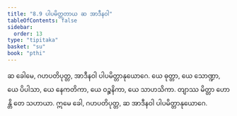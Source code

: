 ```yaml
---
title: "8.9 ပါပမိတ္တတာယ ဆ အာဒီနဝါ"
tableOfContents: false
sidebar:
  order: 13
type: "tipitaka"
basket: "su"
book: "pthi"
---
```



<DynamicBreadcrumb />

<Division number="252" book="pthi">

<Paragraph number="590" book="pthi">
ဆ ခေါမေ, ဂဟပတိပုတ္တ, အာဒီနဝါ ပါပမိတ္တာနုယောဂေ. ယေ ဓုတ္တာ, ယေ သောဏ္ဍာ, ယေ ပိပါသာ, ယေ နေကတိကာ, ယေ ဝဉ္စနိကာ, ယေ သာဟသိကာ. တျာဿ မိတ္တာ ဟောန္တိ တေ သဟာယာ. ဣမေ ခေါ, ဂဟပတိပုတ္တ, ဆ အာဒီနဝါ ပါပမိတ္တာနုယောဂေ.
</Paragraph>
</Division>